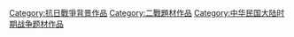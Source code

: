 [[Category:抗日戰爭背景作品|Category:抗日戰爭背景作品]]
[[Category:二戰題材作品|Category:二戰題材作品]]
[[Category:中华民国大陆时期战争题材作品|Category:中华民国大陆时期战争题材作品]]